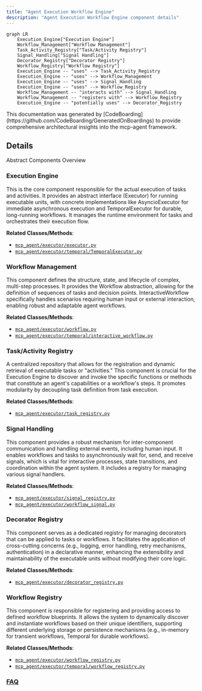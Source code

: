 ```yaml
---
title: "Agent Execution Workflow Engine"
description: "Agent Execution Workflow Engine component details"
---
```



```mermaid
graph LR
    Execution_Engine["Execution Engine"]
    Workflow_Management["Workflow Management"]
    Task_Activity_Registry["Task/Activity Registry"]
    Signal_Handling["Signal Handling"]
    Decorator_Registry["Decorator Registry"]
    Workflow_Registry["Workflow Registry"]
    Execution_Engine -- "uses" --> Task_Activity_Registry
    Execution_Engine -- "uses" --> Workflow_Management
    Execution_Engine -- "uses" --> Signal_Handling
    Execution_Engine -- "uses" --> Workflow_Registry
    Workflow_Management -- "interacts with" --> Signal_Handling
    Workflow_Management -- "registers with" --> Workflow_Registry
    Execution_Engine -- "potentially uses" --> Decorator_Registry
```

<Info>
This documentation was generated by [CodeBoarding](https://github.com/CodeBoarding/GeneratedOnBoardings) to provide comprehensive architectural insights into the mcp-agent framework.
</Info>

## Details

Abstract Components Overview

### Execution Engine
This is the core component responsible for the actual execution of tasks and activities. It provides an abstract interface (Executor) for running executable units, with concrete implementations like AsyncioExecutor for immediate asynchronous execution and TemporalExecutor for durable, long-running workflows. It manages the runtime environment for tasks and orchestrates their execution flow.


**Related Classes/Methods**:

- <a href="https://github.com/lastmile-ai/mcp-agent/blob/main/src/mcp_agent/executor/executor.py" target="_blank" rel="noopener noreferrer">`mcp_agent/executor/executor.py`</a>
- <a href="https://github.com/lastmile-ai/mcp-agent/blob/main/mcp_agent/executor/temporal/TemporalExecutor.py" target="_blank" rel="noopener noreferrer">`mcp_agent/executor/temporal/TemporalExecutor.py`</a>


### Workflow Management
This component defines the structure, state, and lifecycle of complex, multi-step processes. It provides the Workflow abstraction, allowing for the definition of sequences of tasks and decision points. InteractiveWorkflow specifically handles scenarios requiring human input or external interaction, enabling robust and adaptable agent workflows.


**Related Classes/Methods**:

- <a href="https://github.com/lastmile-ai/mcp-agent/blob/main/src/mcp_agent/executor/workflow.py" target="_blank" rel="noopener noreferrer">`mcp_agent/executor/workflow.py`</a>
- <a href="https://github.com/lastmile-ai/mcp-agent/blob/main/src/mcp_agent/executor/temporal/interactive_workflow.py" target="_blank" rel="noopener noreferrer">`mcp_agent/executor/temporal/interactive_workflow.py`</a>


### Task/Activity Registry
A centralized repository that allows for the registration and dynamic retrieval of executable tasks or "activities." This component is crucial for the Execution Engine to discover and invoke the specific functions or methods that constitute an agent's capabilities or a workflow's steps. It promotes modularity by decoupling task definition from task execution.


**Related Classes/Methods**:

- <a href="https://github.com/lastmile-ai/mcp-agent/blob/main/src/mcp_agent/executor/task_registry.py" target="_blank" rel="noopener noreferrer">`mcp_agent/executor/task_registry.py`</a>


### Signal Handling
This component provides a robust mechanism for inter-component communication and handling external events, including human input. It enables workflows and tasks to asynchronously wait for, send, and receive signals, which is vital for interactive processes, state transitions, and coordination within the agent system. It includes a registry for managing various signal handlers.


**Related Classes/Methods**:

- <a href="https://github.com/lastmile-ai/mcp-agent/blob/main/src/mcp_agent/executor/signal_registry.py" target="_blank" rel="noopener noreferrer">`mcp_agent/executor/signal_registry.py`</a>
- <a href="https://github.com/lastmile-ai/mcp-agent/blob/main/src/mcp_agent/executor/workflow_signal.py" target="_blank" rel="noopener noreferrer">`mcp_agent/executor/workflow_signal.py`</a>


### Decorator Registry
This component serves as a dedicated registry for managing decorators that can be applied to tasks or workflows. It facilitates the application of cross-cutting concerns (e.g., logging, error handling, retry mechanisms, authentication) in a declarative manner, enhancing the extensibility and maintainability of the executable units without modifying their core logic.


**Related Classes/Methods**:

- <a href="https://github.com/lastmile-ai/mcp-agent/blob/main/src/mcp_agent/executor/decorator_registry.py" target="_blank" rel="noopener noreferrer">`mcp_agent/executor/decorator_registry.py`</a>


### Workflow Registry
This component is responsible for registering and providing access to defined workflow blueprints. It allows the system to dynamically discover and instantiate workflows based on their unique identifiers, supporting different underlying storage or persistence mechanisms (e.g., in-memory for transient workflows, Temporal for durable workflows).


**Related Classes/Methods**:

- <a href="https://github.com/lastmile-ai/mcp-agent/blob/main/src/mcp_agent/executor/workflow_registry.py" target="_blank" rel="noopener noreferrer">`mcp_agent/executor/workflow_registry.py`</a>
- <a href="https://github.com/lastmile-ai/mcp-agent/blob/main/src/mcp_agent/executor/temporal/workflow_registry.py" target="_blank" rel="noopener noreferrer">`mcp_agent/executor/temporal/workflow_registry.py`</a>




### [FAQ](https://github.com/CodeBoarding/GeneratedOnBoardings/tree/main?tab=readme-ov-file#faq)